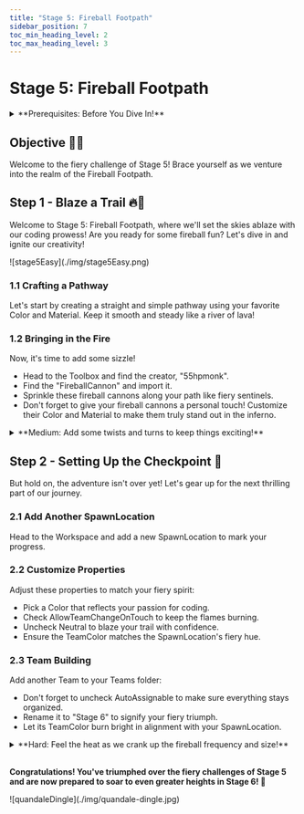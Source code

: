```yaml
---
title: "Stage 5: Fireball Footpath"
sidebar_position: 7
toc_min_heading_level: 2
toc_max_heading_level: 3
---
```



# Stage 5: Fireball Footpath

<details>
    <summary>**Prerequisites: Before You Dive In!**</summary>

    To embark on the fiery adventure of Stage 5: Fireball Footpath, you'll need to complete a series of exciting challenges to prepare yourself! Here's what you need to master before diving into the flames:

    **1. Intro**

    Get ready to ignite your coding journey with an introduction to the basics!

    **2. Setup**

    Equip yourself with the essential tools and knowledge to navigate the Roblox world like a true coding champion!

    **3. Stage 1: Ascending Walls**

    Conquer the heights and sharpen your skills by scaling the walls of coding excellence!

    **4. Stage 2: Sphere Stairs**

    Roll into the next stage of coding expertise as you ascend the spherical steps towards mastery!

    **5. Stage 3: Plank Walkway**

    Balance your way through the challenges and hone your precision on the wobbly planks of coding creativity!

    **6. Stage 4: KillBrick Path**

    Navigate the treacherous path of kill bricks and sharpen your reflexes in the face of danger!

    **Once you've conquered these stages, you'll be ready to face the blazing inferno of Stage 5: Fireball Footpath! Are you prepared to dance through the flames and emerge victorious? Let's find out! 🌟🔥**
</details>

<div align="center">
  <ReactPlayer controls url={MyVideoUrl}/>
</div>

## Objective 🧐🗿

Welcome to the fiery challenge of Stage 5! Brace yourself as we venture into the realm of the Fireball Footpath.

## Step 1 - Blaze a Trail 🔥🏃

Welcome to Stage 5: Fireball Footpath, where we'll set the skies ablaze with our coding prowess! Are you ready for some fireball fun? Let's dive in and ignite our creativity!

<div className='image-wrapper'>
    ![stage5Easy](./img/stage5Easy.png)
</div>

### 1.1 Crafting a Pathway

Let's start by creating a straight and simple pathway using your favorite Color and Material. Keep it smooth and steady like a river of lava!

### 1.2 Bringing in the Fire

Now, it's time to add some sizzle!
- Head to the Toolbox and find the creator, "55hpmonk".
- Find the "FireballCannon" and import it.
- Sprinkle these fireball cannons along your path like fiery sentinels.
- Don't forget to give your fireball cannons a personal touch! Customize their Color and Material to make them truly stand out in the inferno.

<details>
    <summary>**Medium: Add some twists and turns to keep things exciting!**</summary>

    <div className='image-wrapper'>
        ![stage5Medium](./img/stage5Medium.png)
    </div>

    <br  />
    
    **1.1 Create a Path**

    Craft a pathway with twists and turns that will ignite your coding creativity. Choose your Color and Material wisely!

    **1.2 Importing Parts**

    Now, let's add some heat with fireball cannons. Here's how:
    - Open the Toolbox and search for the creator "55hpmonk".
    - Import the "FireballCannon" Part.
    - Strategically place these cannons along your path.
    - Customize their colors and materials to suit your fiery vision.
</details>

## Step 2 - Setting Up the Checkpoint 🚩

But hold on, the adventure isn't over yet! Let's gear up for the next thrilling part of our journey.

### 2.1 Add Another SpawnLocation

Head to the Workspace and add a new SpawnLocation to mark your progress.

### 2.2 Customize Properties

Adjust these properties to match your fiery spirit:
- Pick a Color that reflects your passion for coding.
- Check AllowTeamChangeOnTouch to keep the flames burning.
- Uncheck Neutral to blaze your trail with confidence.
- Ensure the TeamColor matches the SpawnLocation's fiery hue.

### 2.3 Team Building

Add another Team to your Teams folder:
- Don't forget to uncheck AutoAssignable to make sure everything stays organized.
- Rename it to "Stage 6" to signify your fiery triumph.
- Let its TeamColor burn bright in alignment with your SpawnLocation.

<details>
    <summary>**Hard: Feel the heat as we crank up the fireball frequency and size!**</summary>

    **If you want more of a challenge by recreating the video yourself, follow these steps:**

    Welcome to Stage 5: Fireball Footpath, where things are heating up as we crank up the challenge! Get ready to feel the burn as we dial up the fireball frequency and size! Are you prepared to brave the flames and emerge victorious?

    **Description** 

    We are going to create a script that makes a part in Roblox shoot fireballs. The fireballs will be created at random times, move in a straight line, and explode when they touch a player. Here's what we want to accomplish: 

    **Step 1 - Create Fireballs:**
    
    The script will create new fireballs at random intervals. 

    **Step 2 - Move Fireballs:**
    
    Each fireball will move forward at a random speed. 

    **Step 3 - Explode on Touch:**
    
    If a fireball touches a player, it will explode and disappear. 

    **Step 4 - Remove Fireballs After Time:**
    
    Fireballs will automatically be removed after a short time if they don't touch anything. 

    By doing this, we will create an exciting effect where fireballs are continuously shot from a part, creating dynamic gameplay. 

    <br  />
    
    **Instructions and Code Logic**

    **Step 1 - Set Up the Starting Variables:**

    - Create a variable for the part by setting it to the `Parent` of the script. 

    - Get the `ServerStorage` and `Players` services from the game. 

    - Get the `Debris` service from the game to help remove items. 

    - Create a variable for the speed of the fireballs with a random value between 10 and 20. 

    - Create a variable for the time after which the fireballs will be removed (`removalTime`). 

    - Create a variable for the time between each fireball spawn with a random value between 1 and 5 (`spawnTime`). 

    - Create a variable for the color of the fireballs (`myBrickColor`). 

    **Step 2 - Create a Function:** 

    - Define a function named `createFireBall` to handle making new fireballs. 

    - Inside the function, create a new part and set it up to look like a fireball. 

    - Set the fireball's size to a random value between 2 and 5. 

    - Make the fireball's color neon red. 

    - Add a `BodyVelocity` to the fireball to make it move forward. 

    **Step 3 - Set Fireball Movement:**

    - Set the velocity of the fireball to make it move in the direction the part is facing, multiplied by the speed. 

    **Step 4 - Set Fireball Position:**

    - Set the position of the fireball to be just in front of the part. 

    **Step 5 - Handle Fireball Touch:**

    - Connect a function to the fireball's `Touched` event to check if it hits a player. 

    - If the fireball touches a player, create an explosion at the fireball's position and destroy the fireball. 

    **Step 6 - Remove Fireballs After Time:**

    - Use the `Debris` service to remove the fireball after the `removalTime`. 

    **Step 7 - Create Fireballs Continuously:**

    - Create a loop that runs forever using `while true do`. 

    - Inside the loop, call the `createFireBall` function to make a new fireball. 

    - Pause the loop for the `spawnTime` before creating the next fireball. 

    <br  />

    **Putting It All Together**

    - Start by setting up your part, services, and fireball properties. 

    - Define a function named `createFireBall` to handle making new fireballs. 

    - Inside the function, create a new fireball and set its properties. 

    - Set the fireball to move forward and check for player touches to cause explosions. 

    - Use the `Debris` service to remove fireballs after a short time. 

    - Create an infinite loop to keep making new fireballs at random intervals. 

    {/* <br  />

    **Extra Points Challenge:**
    
    Feeling fired up for a challenge? Duplicate your completed script and apply it to the remaining fireball cannons. Can you conquer this Stage solo, without any help from your Code Coach? It's time to put your coding skills to the test and aim for that flawless performance!

    But remember, even the bravest adventurers may need a guiding hand along the way. If you require assistance, don't hesitate to reach out to your Code Coach for support. However, if you're able to tackle this challenge independently, you'll earn some serious coding accolades!

    So, gear up, intrepid coders, and get ready to conquer the blazing fireball barrage of **Stage 5 - Hard**! Your coding journey awaits! 🚀💻 */}
</details>

<br  />

**Congratulations! You've triumphed over the fiery challenges of Stage 5 and are now prepared to soar to even greater heights in Stage 6! 🌟**

<div style={{
    margin: '0 auto',
    width: '70%',
    height: 'auto',
}}>
    ![quandaleDingle](./img/quandale-dingle.jpg)
</div>

<div align='center'>
    <ReactAudioPlayer
        src={audioFile}
        controls
    />
</div>